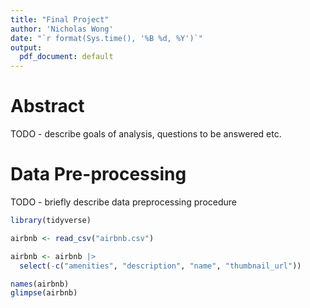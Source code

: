 ```yaml
---
title: "Final Project"
author: 'Nicholas Wong'
date: "`r format(Sys.time(), '%B %d, %Y')`"
output:
  pdf_document: default
---
```

# Abstract #
TODO - describe goals of analysis, questions to be answered etc.

# Data Pre-processing # 

TODO - briefly describe data preprocessing procedure 

```r
library(tidyverse)
```

```r
airbnb <- read_csv("airbnb.csv")

airbnb <- airbnb |> 
  select(-c("amenities", "description", "name", "thumbnail_url"))

names(airbnb)
glimpse(airbnb)
```
